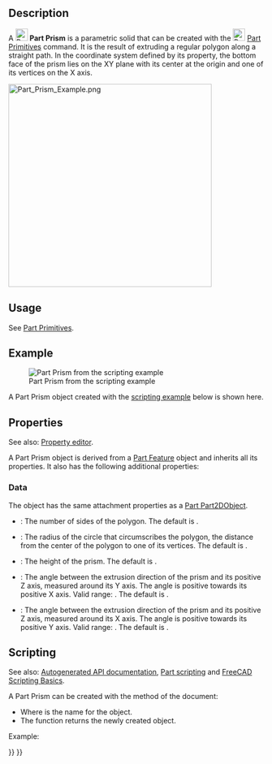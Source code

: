 <languages/>
<translate>

<!--T:10-->
{{Docnav
|[[Part_Ellipsoid|Ellipsoid]]
|[[Part_Wedge|Wedge]]
|[[Part_Workbench|Part]]
|IconL=Part_Ellipsoid.svg
|IconR=Part_Wedge.svg
|IconC=Workbench_Part.svg
}}

<!--T:1-->
{{GuiCommand
|Name=Part Prism
|MenuLocation=Part → [[Part_Primitives|Create primitives]] → Prism
|Workbenches=[[Part_Workbench|Part]], [[OpenSCAD_Workbench|OpenSCAD]]
|Version=0.14
|SeeAlso=[[Part_Primitives|Part Primitives]]
}}

== Description == <!--T:9--> 

<!--T:2-->
A [[Image:Part_Prism.svg|24px]] '''Part Prism''' is a parametric solid that can be created with the [[Image:Part_Primitives.svg|24px]] [[Part_Primitives|Part Primitives]] command. It is the result of extruding a regular polygon along a straight path. In the coordinate system defined by its {{PropertyData|Placement}} property, the bottom face of the prism lies on the XY plane with its center at the origin and one of its vertices on the X axis.

</translate>
[[Image:Part_Prism_Example.png|400px]]
<translate>

== Usage == <!--T:8--> 

<!--T:14-->
See [[Part_Primitives#Usage|Part Primitives]].

== Example == <!--T:15-->

<!--T:16-->
[[Image:Part_Prism_Scripting_Example.png|thumb|Part Prism from the scripting example]]

<!--T:17-->
A Part Prism object created with the [[#Scripting|scripting example]] below is shown here.

== Properties == <!--T:4-->

<!--T:18-->
See also: [[Property_editor|Property editor]].

<!--T:19-->
A Part Prism object is derived from a [[Part_Feature|Part Feature]] object and inherits all its properties. It also has the following additional properties:

=== Data === <!--T:20-->

<!--T:21-->
{{TitleProperty|Attachment}}

<!--T:22-->
The object has the same attachment properties as a [[Part_Part2DObject#Data|Part Part2DObject]].

<!--T:23-->
{{TitleProperty|Prism}}

<!--T:13-->
* {{PropertyData|Polygon|IntegerConstraint}}: The number of sides of the polygon. The default is {{Value|6}}.
* {{PropertyData|Circumradius|Length}}: The radius of the circle that circumscribes the polygon, the distance from the center of the polygon to one of its vertices. The default is {{Value|2mm}}.
* {{PropertyData|Height|Length}}: The height of the prism. The default is {{Value|10mm}}.
* {{PropertyData|First Angle|Angle}}: The angle between the extrusion direction of the prism and its positive Z axis, measured around its Y axis. The angle is positive towards its positive X axis. Valid range: {{Value|0° &lt;&#61; value &lt; 90°}}. The default is {{Value|0°}}.
* {{PropertyData|Second Angle|Angle}}: The angle between the extrusion direction of the prism and its positive Z axis, measured around its X axis. The angle is positive towards its positive Y axis. Valid range: {{Value|0° &lt;&#61; value &lt; 90°}}. The default is {{Value|0°}}.

== Scripting == <!--T:24-->

<!--T:25-->
See also: [https://freecad.github.io/SourceDoc/ Autogenerated API documentation], [[Part_scripting|Part scripting]] and [[FreeCAD_Scripting_Basics|FreeCAD Scripting Basics]].

<!--T:26-->
A Part Prism can be created with the {{Incode|addObject()}} method of the document:

</translate>
{{Code|code=
prism = FreeCAD.ActiveDocument.addObject("Part::Prism", "myPrism")
}}
<translate>

<!--T:27-->
* Where {{Incode|"myPrism"}} is the name for the object.
* The function returns the newly created object.

<!--T:28-->
Example:

</translate>
{{Code|code=
import FreeCAD as App

doc = App.activeDocument()

prism = doc.addObject("Part::Prism", "myPrism")
prism.Polygon = 5
prism.Circumradius = 10
prism.Height = 50
prism.FirstAngle = 22.5
prism.SecondAngle = 45
prism.Placement = App.Placement(App.Vector(1, 2, 3), App.Rotation(60, 75, 30))

doc.recompute()
}}
<translate>


<!--T:11-->
{{Docnav
|[[Part_Ellipsoid|Ellipsoid]]
|[[Part_Wedge|Wedge]]
|[[Part_Workbench|Part]]
|IconL=Part_Ellipsoid.svg
|IconR=Part_Wedge.svg
|IconC=Workbench_Part.svg
}}

</translate>
{{Part_Tools_navi{{#translation:}}}}
{{Userdocnavi{{#translation:}}}}